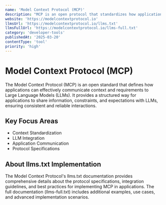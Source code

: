 ```yaml
---
name: 'Model Context Protocol (MCP)'
description: "MCP is an open protocol that standardizes how applications provide context to LLMs."
website: 'https://modelcontextprotocol.io'
llmsUrl: 'https://modelcontextprotocol.io/llms.txt'
llmsFullUrl: 'https://modelcontextprotocol.io/llms-full.txt'
category: 'developer-tools'
publishedAt: '2025-03-20'
contentType: 'tool'
priority: 'high'
---
```


# Model Context Protocol (MCP)

The Model Context Protocol (MCP) is an open standard that defines how applications can effectively communicate context and requirements to Large Language Models (LLMs). It provides a structured way for applications to share information, constraints, and expectations with LLMs, ensuring consistent and reliable interactions.

## Key Focus Areas

- Context Standardization
- LLM Integration
- Application Communication
- Protocol Specifications

## About llms.txt Implementation

The Model Context Protocol's llms.txt documentation provides comprehensive details about the protocol specifications, integration guidelines, and best practices for implementing MCP in applications. The full documentation (llms-full.txt) includes additional examples, use cases, and advanced implementation scenarios.




